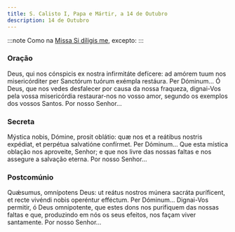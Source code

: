 ```yaml
---
title: S. Calisto I, Papa e Mártir, a 14 de Outubro
description: 14 de Outubro
---
```


:::note
Como na [Missa Si díligis me](/missal/comum/sumospontifices), excepto:
:::

### Oração

<div class="side-by-side not-content">
  <span>
    Deus, qui nos cónspicis ex nostra infirmitáte defícere: ad amórem tuum nos misericórditer per
    Sanctórum tuórum exémpla restáura. Per Dóminum...
  </span>
  <span>
    Ó Deus, que nos vedes desfalecer por causa da nossa fraqueza, dignai-Vos pela vossa misericórdia
    restaurar-nos no vosso amor, segundo os exemplos dos vossos Santos. Por nosso Senhor...
  </span>
</div>

### Secreta

<div class="side-by-side not-content">
  <span>
    Mýstica nobis, Dómine, prosit oblátio: quæ nos et a reátibus nostris expédiat, et perpétua
    salvatióne confírmet. Per Dóminum...
  </span>
  <span>
    Que esta mística oblação nos aproveite, Senhor; e que nos livre das nossas faltas e nos assegure
    a salvação eterna. Por nosso Senhor...
  </span>
</div>

### Postcomúnio

<div class="side-by-side not-content">
  <span>
    Quǽsumus, omnípotens Deus: ut reátus nostros múnera sacráta puríficent, et recte vivéndi nobis
    operéntur efféctum. Per Dóminum...
  </span>
  <span>
    Dignai-Vos permitir, ó Deus omnipotente, que estes dons nos purifiquem das nossas faltas e que,
    produzindo em nós os seus efeitos, nos façam viver santamente. Por nosso Senhor...
  </span>
</div>
